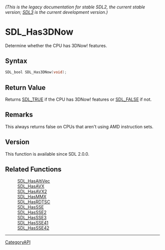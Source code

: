 ====== (This is the legacy documentation for stable SDL2, the current stable version; [https://wiki.libsdl.org/SDL3/ SDL3] is the current development version.) ======
= SDL_Has3DNow =

Determine whether the CPU has 3DNow! features.

== Syntax ==

<syntaxhighlight lang='c'>
SDL_bool SDL_Has3DNow(void);
</syntaxhighlight>

== Return Value ==

Returns [[SDL_TRUE]] if the CPU has 3DNow! features or [[SDL_FALSE]] if
not.

== Remarks ==

This always returns false on CPUs that aren't using AMD instruction sets.

== Version ==

This function is available since SDL 2.0.0.

== Related Functions ==

:[[SDL_HasAltiVec]]
:[[SDL_HasAVX]]
:[[SDL_HasAVX2]]
:[[SDL_HasMMX]]
:[[SDL_HasRDTSC]]
:[[SDL_HasSSE]]
:[[SDL_HasSSE2]]
:[[SDL_HasSSE3]]
:[[SDL_HasSSE41]]
:[[SDL_HasSSE42]]

----
[[CategoryAPI]]


